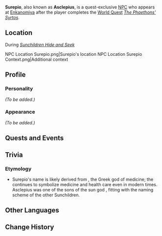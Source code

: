 {{Meta
<!-- Remove this template after adding the missing info -->
|missing_NPC_profile  = yes
}}
{{Character Infobox
|type             = Quest NPC
|deceased         = Past
|image            = NPC Surepio.png
|realname         = Asclepius
|region           = Inazuma
|affiliation      = Enkanomiya
|affiliation2     = Sunchildren
|affiliation3     = Shades of Tokoyo
}}
'''Surepio''', also known as '''Asclepius''', is a quest-exclusive [[NPC]] who appears at [[Enkanomiya]] after the player completes the [[World Quest]] ''[[The Phaethons' Syrtos]]''.

==Location==
;During ''[[Sunchildren Hide and Seek]]''
<gallery>
NPC Location Surepio.png|Surepio's location
NPC Location Surepio Context.png|Additional context
</gallery>

==Profile==
<!-- detailed story/lore information goes here -->
{{Quote|Here lies Surepio no Mikoto, who contracted a terrible illness as a young child, and upon recovering, gained some knowledge in the realm of medicine.|The Royal Tomb of Surepio}}

===Personality===
''(To be added.)''

===Appearance===
''(To be added.)''

==Quests and Events==
{{Quests and Events}}

==Trivia==
===Etymology===
* Surepio's name is likely derived from {{w|Asclepius}}, the Greek god of medicine; the {{w|Rod of Asclepius}} continues to symbolize medicine and health care even in modern times. Asclepius was one of the sons of the sun god {{w|Apollo}}, fitting with the naming scheme of the other Sunchildren.

==Other Languages==
{{Other Languages
|default_hidden = 1
|en      = Surepio
|zhs     = 栖令比御
|zhs_rm  = Qīlìngbǐyù{{Assumed}}
|zht     = 栖令比御
|zht_rm  = Qīlìngbǐyù{{Assumed}}
|ja      = 栖令比御
|ja_rm   = Surepio{{Assumed}}
|ko      = 스레피오
|ko_rm   = Seurepio
|es      = Surepio
|fr      = Surepio
|ru      = Сурэпио
|th      = Surepio
|vi      = Surepio
|de      = Surepio
|id      = Surepio
|pt      = Surepio
|tr      = Surepio
|it      = Surepio
}}

==Change History==
{{Change History|2.4}}